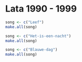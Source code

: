 # Lata 1990 - 1999

```r
song <- c("Leef")
make.all(song)
```

```r
song <- c("Het-is-een-nacht")
make.all(song)
```

```r
song <- c("Blauwe-dag")
make.all(song)
```